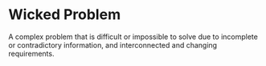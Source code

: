 # Wicked Problem

A complex problem that is difficult or impossible to solve due to incomplete or contradictory information, and interconnected and changing requirements.